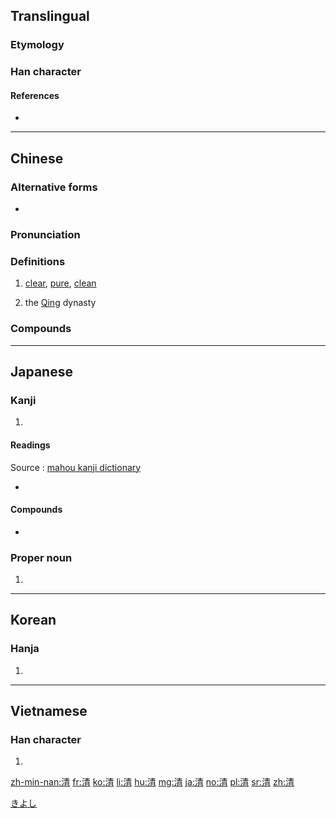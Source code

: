 {{also|淸}}
==Translingual==
===Etymology===
{{Han compound|氵|青|c1=s|c2=p|t1=water|ls=psc}}
===Han character===
{{Han char|rn=85|rad=水|as=08|sn=11|four=35127|canj=EQMB|ids=⿰氵青}}

====References====
* {{Han ref|kx=0633.371|dkj=17695|dj=1038.010|hdz=31637.110|uh=6E05|ud=28165|bh=B24D|bd=45645}}

----

==Chinese==
{{zh-forms}}

===Alternative forms===
* {{zh-l|淸}}

===Pronunciation===
{{zh-pron
|m=qīng
|c=cing1,ceng1
|h=pfs=chhîn
|md=
|mn=chheⁿ/chhiⁿ/chheng
|w=
|mc=y
|oc=y
|cat=a
}}

===Definitions===
{{zh-hanzi}}

# [[clear]], [[pure]], [[clean]]
# {{abbreviation of|lang=zh|{{zh-l|清朝}}|dot=:}} the [[Qing]] dynasty

===Compounds===
{{der3
| {{l|cmn|清白}}
| {{l|cmn|清碧}}
| {{l|cmn|清仓}}
| {{l|cmn|清册}}
| {{l|cmn|清茶}}
| {{l|cmn|清查}}
| {{l|cmn|清产核资}}
| {{l|cmn|清偿}}
| {{l|cmn|清场}}
| {{l|cmn|清唱}}
| {{l|cmn|清炒}}
| {{l|cmn|清澈}}, {{l|cmn|清彻}}
| {{l|cmn|清晨}}
| {{l|cmn|清澄}}
| {{l|cmn|清除}}
| {{l|cmn|清楚}}
| {{l|cmn|清醇}}
| {{l|cmn|清脆}}
| {{l|cmn|清单}}
| {{l|cmn|清淡}}
| {{l|cmn|清党}}
| {{l|cmn|清道}}
| {{l|cmn|清道夫}}
| {{l|cmn|清点}}
| {{l|cmn|清炖}}
| {{l|cmn|清芬}}
| {{l|cmn|清风}}
| {{l|cmn|清风两袖}}
| {{l|cmn|清福}}
| {{l|cmn|清高}}
| {{l|cmn|清稿}}
| {{l|cmn|清歌}}
| {{l|cmn|清官}}
| {{l|cmn|清光}}
| {{l|cmn|清规}}
| {{l|cmn|清规戒律}}
| {{l|cmn|清贵}}
| {{l|cmn|清寒}}
| {{l|cmn|清和}}
| {{l|cmn|清还}}
| {{l|cmn|清灰冷灶}}
| {{l|cmn|清辉}}, {{l|cmn|清晖}}
| {{l|cmn|清火}}
| {{l|cmn|清寂}}
| {{l|cmn|清减}}
| {{l|cmn|清检}}
| {{l|cmn|清健}}
| {{l|cmn|清剿}}
| {{l|cmn|清缴}}
| {{l|cmn|清教徒}}
| {{l|cmn|清洁}}
| {{l|cmn|清洁工}}
| {{l|cmn|清结}}
| {{l|cmn|清劲风}}
| {{l|cmn|清净}}
| {{l|cmn|清静}}
| {{l|cmn|清君侧}}
| {{l|cmn|清俊}}
| {{l|cmn|清峻}}
| {{l|cmn|清口}}
| {{l|cmn|清苦}}
| {{l|cmn|清库}}
| {{l|cmn|清朗}}
| {{l|cmn|清冷}}
| {{l|cmn|清理}}
| {{l|cmn|清丽}}
| {{l|cmn|清廉}}
| {{l|cmn|清凉}}
| {{l|cmn|清凉油}}
| {{l|cmn|清亮}}
| {{l|cmn|清冽}}
| {{l|cmn|清流}}
| {{l|cmn|清美}}
| {{l|cmn|清名}}
| {{l|cmn|清明}}
| {{l|cmn|清喷漆}}
| {{l|cmn|清贫}}
| {{l|cmn|清平}}
| {{l|cmn|清漆}}
| {{l|cmn|清奇}}
| {{l|cmn|清绮}}
| {{l|cmn|清气}}
| {{l|cmn|清讫}}
| {{l|cmn|清浅}}
| {{l|cmn|清欠}}
| {{l|cmn|清秋}}
| {{l|cmn|清癯}}
| {{l|cmn|清曲}}
| {{l|cmn|清趣}}
| {{l|cmn|清泉}}
| {{l|cmn|清热}}
| {{l|cmn|清润}}
| {{l|cmn|清扫}}
| {{l|cmn|清瘦}}
| {{l|cmn|清爽}}
| {{l|cmn|清水墙}}
| {{l|cmn|清水衙门}}
| {{l|cmn|清算}}
| {{l|cmn|清谈}}
| {{l|cmn|清汤}}
| {{l|cmn|清汤寡水}}, {{l|cmn|清汤寡水儿}}
| {{l|cmn|清甜}}
| {{l|cmn|清通}}
| {{l|cmn|清退}}
| {{l|cmn|清婉}}
| {{l|cmn|清晰}}
| {{l|cmn|清晰度}}
| {{l|cmn|清洗}}
| {{l|cmn|清鲜}}
| {{l|cmn|清闲}}
| {{l|cmn|清香}}
| {{l|cmn|清晓}}
| {{l|cmn|清心}}
| {{l|cmn|清新}}
| {{l|cmn|清馨}}
| {{l|cmn|清醒}}
| {{l|cmn|清兴}}
| {{l|cmn|清秀}}
| {{l|cmn|清雅}}
| {{l|cmn|清扬}}
| {{l|cmn|清样}}
| {{l|cmn|清恙}}
| {{l|cmn|清野}}
| {{l|cmn|清夜}}
| {{l|cmn|清一色}}
| {{l|cmn|清议}}
| {{l|cmn|轻逸}}
| {{l|cmn|清音}}
| {{l|cmn|清莹}}
| {{l|cmn|清幽}}
| {{l|cmn|清油}}
| {{l|cmn|清游}}
| {{l|cmn|清越}}
| {{l|cmn|清早}}
| {{l|cmn|清湛}}
| {{l|cmn|清账}}
| {{l|cmn|清真}}
| {{l|cmn|清真教}}
| {{l|cmn|清真寺}}
| {{l|cmn|清蒸}}
| {{l|cmn|清正}}
| {{l|cmn|澄清}}
}}

----

==Japanese==

===Kanji===
{{ja-kanji|grade=4|rs=水08}}

# {{defn|lang=ja|sort=水08}}

====Readings====
Source : [http://www.mahou.org/Kanji/4036/?jouyou mahou kanji dictionary]
* {{ja-readings|goon=[[しょう]] (shō)|kanon=[[せい]] (sei)|toon=[[しん]] (shin)|kun=[[きよい]] (kiyoi), [[きよめる]] (kiyomeru)|nanori=[[あき]] (aki), [[さや]] (saya), [[し]] (shi), [[すが]] (suga), [[すみ]] (sumi), [[せ]] (se), [[ちん]] (chin)}}

====Compounds====
* {{l|ja|清酒|tr=[[せいしゅ]], seishu}}

===Proper noun===
{{ja-pos|k|proper|hira=きよし|rom=Kiyoshi}}

# {{given name|male|lang=ja}}

[[Category:Japanese male given names|きよし]]

----

==Korean==

===Hanja===
{{ko-hanja|hangeul=청|eumhun=|rv=cheong|mr=ch'ŏng|y=cheng}}

# {{defn|lang=ko|sort=水08}}

----

==Vietnamese==

===Han character===
{{vi-hantu|[[thanh]], [[thảnh]], [[thênh]], [[thinh]]|rs=水08}}

# {{defn|lang=vi|sort=水08}}

[[zh-min-nan:清]]
[[fr:清]]
[[ko:清]]
[[li:清]]
[[hu:清]]
[[mg:清]]
[[ja:清]]
[[no:清]]
[[pl:清]]
[[sr:清]]
[[zh:清]]